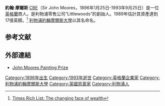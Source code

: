 {{Infobox person
|name        = Sir John Moores
|image       = sir-john-moores.jpg
|caption     = 約翰·摩爾斯的塑像
|birth_date  = {{Birth date|1896|1|25|df=y}}
|birth_place = [[英格蘭|英格蘭]]，[[蘭開夏郡|蘭開夏郡]]，[[艾爾維爾河畔巴頓|艾爾維爾河畔巴頓]]<ref>[http://www.findmypast.co.uk/search/all/results?recordCount=-1&forenames=John&_includeForenamesVariants=on&surname=Moores&_includeSurnameVariants=on&fromYear=1896&toYear=1896&region=&county=&mothersMaidenName=&_useMothersMaidenNameAsSurname=on&sortOrder=RK%3Atrue&_performExactSearch=on&event=B&recordType=ALL&route= Births search results 1761-2006]</ref>
|death_date  = {{Death date and age|1993|9|25|1896|1|25|df=y}}
|death_place = 英格蘭，[[塞夫頓|塞夫頓]]，[[豐比|豐比]]
|other_names =
|known_for   = Littlewoods
|occupation  = 商人
|nationality = {{英國}}
}}

'''約翰·摩爾斯''' [[Order_of_the_British_Empire|CBE]]（Sir John Moores，1896年1月25日-1993年9月25日）是一位[[英格蘭|英格蘭]]商人。是利物浦零售公司“Littlewoods”的創始人。1989年估計其資產達到17億英鎊。<ref>[http://www.bbc.co.uk/news/business-22188762Sunday Times Rich List: The changing face of wealth]{{dead link|date=2018年4月 |bot=InternetArchiveBot |fix-attempted=yes }}</ref> [[利物浦約翰摩爾斯大學|利物浦約翰摩爾斯大學]]以其名命名。

==参考文献==
{{reflist}}

==外部連結==
*[http://www.liverpoolmuseums.org.uk/walker/johnmoores John Moores Painting Prize] {{Wayback|url=http://www.liverpoolmuseums.org.uk/walker/johnmoores |date=20140123015725 }}

{{Authority control}}

{{DEFAULTSORT:Moores, John}}
[[Category:1896年出生|Category:1896年出生]]
[[Category:1993年逝世|Category:1993年逝世]]
[[Category:英格蘭企業家|Category:英格蘭企業家]]
[[Category:利物浦約翰摩爾斯大學|Category:利物浦約翰摩爾斯大學]]
[[Category:英國慈善家|Category:英國慈善家]]
[[Category:利物浦人|Category:利物浦人]]